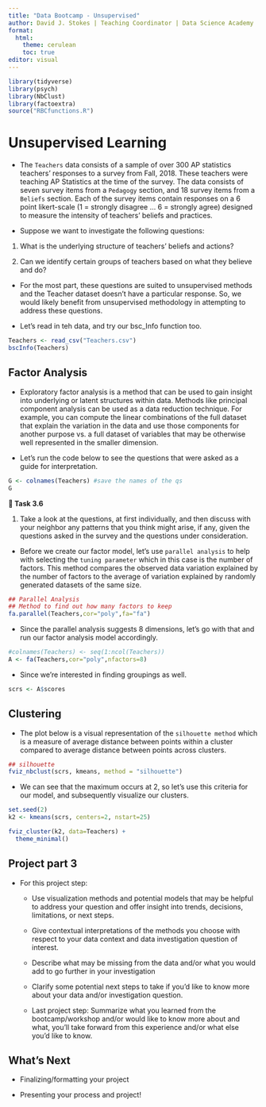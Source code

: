 ```yaml
---
title: "Data Bootcamp - Unsupervised"
author: David J. Stokes | Teaching Coordinator | Data Science Academy
format: 
  html:
    theme: cerulean
    toc: true
editor: visual
---
```


```r
library(tidyverse)
library(psych)
library(NbClust)
library(factoextra)
source("RBCfunctions.R")
```

# Unsupervised Learning

-   The `Teachers` data consists of a sample of over 300 AP statistics teachers' responses to a survey from Fall, 2018. These teachers were teaching AP Statistics at the time of the survey. The data consists of seven survey items from a `Pedagogy` section, and 18 survey items from a `Beliefs` section. Each of the survey items contain responses on a 6 point likert-scale (1 = strongly disagree ... 6 = strongly agree) designed to measure the intensity of teachers' beliefs and practices.

-   Suppose we want to investigate the following questions:

1)  What is the underlying structure of teachers' beliefs and actions?

2)  Can we identify certain groups of teachers based on what they believe and do?

-   For the most part, these questions are suited to unsupervised methods and the Teacher dataset doesn't have a particular response. So, we would likely benefit from unsupervised methodology in attempting to address these questions.

-   Let's read in teh data, and try our bsc_Info function too.

```r

Teachers <- read_csv("Teachers.csv")
bscInfo(Teachers)

```

## Factor Analysis

-   Exploratory factor analysis is a method that can be used to gain insight into underlying or latent structures within data. Methods like principal component analysis can be used as a data reduction technique. For example, you can compute the linear combinations of the full dataset that explain the variation in the data and use those components for another purpose vs. a full dataset of variables that may be otherwise well represented in the smaller dimension.

-   Let's run the code below to see the questions that were asked as a guide for interpretation.

```r
G <- colnames(Teachers) #save the names of the qs
G
```

**💬 Task 3.6**

1)  Take a look at the questions, at first individually, and then discuss with your neighbor any patterns that you think might arise, if any, given the questions asked in the survey and the questions under consideration.

-   Before we create our factor model, let's use `parallel analysis` to help with selecting the `tuning parameter` which in this case is the number of factors. This method compares the observed data variation explained by the number of factors to the average of variation explained by randomly generated datasets of the same size.

```r
## Parallel Analysis
## Method to find out how many factors to keep
fa.parallel(Teachers,cor="poly",fa="fa")
```

-   Since the parallel analysis suggests 8 dimensions, let's go with that and run our factor analysis model accordingly.

```r
#colnames(Teachers) <- seq(1:ncol(Teachers))
A <- fa(Teachers,cor="poly",nfactors=8)
```

-   Since we're interested in finding groupings as well.

```r
scrs <- A$scores
```

## Clustering

-   The plot below is a visual representation of the `silhouette method` which is a measure of average distance between points within a cluster compared to average distance between points across clusters.

```r
## silhouette
fviz_nbclust(scrs, kmeans, method = "silhouette")
```

-   We can see that the maximum occurs at 2, so let's use this criteria for our model, and subsequently visualize our clusters.

```r
set.seed(2)
k2 <- kmeans(scrs, centers=2, nstart=25)

fviz_cluster(k2, data=Teachers) +
  theme_minimal()
```

## Project part 3

-   For this project step:

    -   Use visualization methods and potential models that may be helpful to address your question and offer insight into trends, decisions, limitations, or next steps.

    -   Give contextual interpretations of the methods you choose with respect to your data context and data investigation question of interest.

    -   Describe what may be missing from the data and/or what you would add to go further in your investigation

    -   Clarify some potential next steps to take if you'd like to know more about your data and/or investigation question.

    -   Last project step: Summarize what you learned from the bootcamp/workshop and/or would like to know more about and what, you'll take forward from this experience and/or what else you'd like to know.

## What's Next

-   Finalizing/formatting your project

-   Presenting your process and project!
